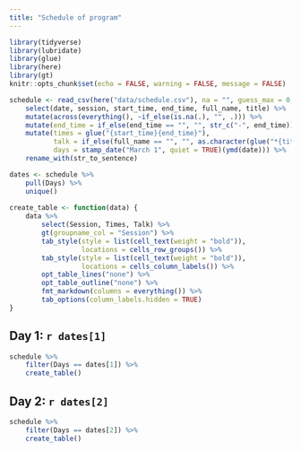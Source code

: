 ```yaml
---
title: "Schedule of program"
---
```


```r
library(tidyverse)
library(lubridate)
library(glue)
library(here)
library(gt)
knitr::opts_chunk$set(echo = FALSE, warning = FALSE, message = FALSE)
```

```r
schedule <- read_csv(here("data/schedule.csv"), na = "", guess_max = 0, col_types = "c") %>%
    select(date, session, start_time, end_time, full_name, title) %>% 
    mutate(across(everything(), ~if_else(is.na(.), "", .))) %>%
    mutate(end_time = if_else(end_time == "", "", str_c("-", end_time))) %>% 
    mutate(times = glue("{start_time}{end_time}"),
           talk = if_else(full_name == "", "", as.character(glue("*{title}*, {full_name}"))),
           days = stamp_date("March 1", quiet = TRUE)(ymd(date))) %>% 
    rename_with(str_to_sentence) 

dates <- schedule %>% 
    pull(Days) %>% 
    unique()
    
create_table <- function(data) {
    data %>%
        select(Session, Times, Talk) %>%
        gt(groupname_col = "Session") %>%
        tab_style(style = list(cell_text(weight = "bold")),
                  locations = cells_row_groups()) %>%
        tab_style(style = list(cell_text(weight = "bold")),
                  locations = cells_column_labels()) %>%
        opt_table_lines("none") %>%
        opt_table_outline("none") %>% 
        fmt_markdown(columns = everything()) %>% 
        tab_options(column_labels.hidden = TRUE)
}
```

## Day 1: `r dates[1]`

```r
schedule %>% 
    filter(Days == dates[1]) %>% 
    create_table()
```

## Day 2: `r dates[2]`

```r
schedule %>% 
    filter(Days == dates[2]) %>% 
    create_table()
```
